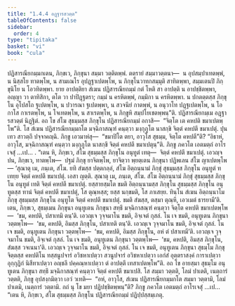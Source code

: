 ```yaml
---
title: "1.4.4 อฏฺฐารสวตฺต"
tableOfContents: false
sidebar:
  order: 4
type: "tipitaka"
basket: "vi"
book: "cula"
---
```



<DynamicBreadcrumb />

<Division number="40" book="cula">

<Paragraph number="191" book="cula">
ปฏิสารณียกมฺมกเตน, ภิกฺขเว, ภิกฺขุนา สมฺมา วตฺติตพฺพํ. ตตฺรายํ สมฺมาวตฺตนา—  น อุปสมฺปาเทตพฺพํ, น นิสฺสโย ทาตพฺโพ, น สามเณโร อุปฏฺฐาเปตพฺโพ, น ภิกฺขุโนวาทกสมฺมุติ สาทิตพฺพา, สมฺมเตนปิ ภิกฺขุนิโย น โอวทิตพฺพา. ยาย อาปตฺติยา สํเฆน ปฏิสารณียกมฺมํ กตํ โหติ สา อาปตฺติ น อาปชฺชิตพฺพา, อญฺญา วา ตาทิสิกา, ตโต วา ปาปิฏฺฐตรา; กมฺมํ น ครหิตพฺพํ, กมฺมิกา น ครหิตพฺพา. น ปกตตฺตสฺส ภิกฺขุโน อุโปสโถ ฐเปตพฺโพ, น ปวารณา ฐเปตพฺพา, น สวจนียํ กาตพฺพํ, น อนุวาโท ปฏฺฐเปตพฺโพ, น โอกาโส กาเรตพฺโพ, น โจเทตพฺโพ, น สาเรตพฺโพ, น ภิกฺขูหิ สมฺปโยเชตพฺพนฺ”ติ.

</Paragraph>
</Division>

<Paragraph number="192" type="center" book="cula">
ปฏิสารณียกมฺเม อฏฺฐารสวตฺตํ นิฏฺฐิตํ.


</Paragraph>

<Division number="41" book="cula">

<Paragraph number="193" book="cula">
อถ โข สํโฆ สุธมฺมสฺส ภิกฺขุโน ปฏิสารณียกมฺมํ อกาสิ—  “จิตฺโต เต คหปติ ขมาเปตพฺโพ”ติ. โส สํเฆน ปฏิสารณียกมฺมกโต มจฺฉิกาสณฺฑํ คนฺตฺวา มงฺกุภูโต นาสกฺขิ จิตฺตํ คหปตึ ขมาเปตุํ. ปุนเทว สาวตฺถึ ปจฺจาคญฺฉิ. ภิกฺขู เอวมาหํสุ—  “ขมาปิโต ตยา, อาวุโส สุธมฺม, จิตฺโต คหปตี”ติ? “อิธาหํ, อาวุโส, มจฺฉิกาสณฺฑํ คนฺตฺวา มงฺกุภูโต นาสกฺขึ จิตฺตํ คหปตึ ขมาเปตุนฺ”ติ. ภิกฺขู ภควโต เอตมตฺถํ อาโรเจสุํ …เป… . “เตน หิ, ภิกฺขเว, สํโฆ สุธมฺมสฺส ภิกฺขุโน อนุทูตํ เทตุ—  จิตฺตํ คหปตึ ขมาเปตุํ. เอวญฺจ ปน, ภิกฺขเว, ทาตพฺโพ—  ปฐมํ ภิกฺขุ ยาจิตพฺโพ, ยาจิตฺวา พฺยตฺเตน ภิกฺขุนา ปฏิพเลน สํโฆ ญาเปตพฺโพ—
</Paragraph>

<Paragraph number="194" book="cula">
‘สุณาตุ เม, ภนฺเต, สํโฆ. ยทิ สํฆสฺส ปตฺตกลฺลํ, สํโฆ อิตฺถนฺนามํ ภิกฺขุํ สุธมฺมสฺส ภิกฺขุโน อนุทูตํ ทเทยฺย จิตฺตํ คหปตึ ขมาเปตุํ. เอสา ญตฺติ.
</Paragraph>

<Paragraph number="195" book="cula">
สุณาตุ เม, ภนฺเต, สํโฆ. สํโฆ อิตฺถนฺนามํ ภิกฺขุํ สุธมฺมสฺส ภิกฺขุโน อนุทูตํ เทติ จิตฺตํ คหปตึ ขมาเปตุํ. ยสฺสายสฺมโต ขมติ อิตฺถนฺนามสฺส ภิกฺขุโน สุธมฺมสฺส ภิกฺขุโน อนุทูตสฺส ทานํ จิตฺตํ คหปตึ ขมาเปตุํ, โส ตุณฺหสฺส; ยสฺส นกฺขมติ, โส ภาเสยฺย.
</Paragraph>

<Paragraph number="196" book="cula">
ทินฺโน สํเฆน อิตฺถนฺนาโม ภิกฺขุ สุธมฺมสฺส ภิกฺขุโน อนุทูโต จิตฺตํ คหปตึ ขมาเปตุํ. ขมติ สํฆสฺส, ตสฺมา ตุณฺหี, เอวเมตํ ธารยามี’ติ.
</Paragraph>

</Division>
<Division number="42" book="cula">

<Paragraph number="197" book="cula">
เตน, ภิกฺขเว, สุธมฺเมน ภิกฺขุนา อนุทูเตน ภิกฺขุนา สทฺธึ มจฺฉิกาสณฺฑํ คนฺตฺวา จิตฺโต คหปติ ขมาเปตพฺโพ—  ‘ขม, คหปติ, ปสาเทมิ ตนฺ’ติ. เอวญฺเจ วุจฺจมาโน ขมติ, อิจฺเจตํ กุสลํ. โน เจ ขมติ, อนุทูเตน ภิกฺขุนา วตฺตพฺโพ—  ‘ขม, คหปติ, อิมสฺส ภิกฺขุโน, ปสาเทติ ตนฺ’ติ. เอวญฺเจ วุจฺจมาโน ขมติ, อิจฺเจตํ กุสลํ. โน เจ ขมติ, อนุทูเตน ภิกฺขุนา วตฺตพฺโพ—  ‘ขม, คหปติ, อิมสฺส ภิกฺขุโน, อหํ ตํ ปสาเทมี’ติ. เอวญฺเจ วุจฺจมาโน ขมติ, อิจฺเจตํ กุสลํ. โน เจ ขมติ, อนุทูเตน ภิกฺขุนา วตฺตพฺโพ—  ‘ขม, คหปติ, อิมสฺส ภิกฺขุโน, สํฆสฺส วจเนนา’ติ. เอวญฺเจ วุจฺจมาโน ขมติ, อิจฺเจตํ กุสลํ. โน เจ ขมติ, อนุทูเตน ภิกฺขุนา สุธมฺโม ภิกฺขุ จิตฺตสฺส คหปติโน ทสฺสนูปจารํ อวิชหาเปตฺวา สวนูปจารํ อวิชหาเปตฺวา เอกํสํ อุตฺตราสงฺคํ การาเปตฺวา อุกฺกุฏิกํ นิสีทาเปตฺวา อญฺชลึ ปคฺคณฺหาเปตฺวา ตํ อาปตฺตึ เทสาเปตพฺโพ”ติ.
</Paragraph>

<Paragraph number="198" book="cula">
อถ โข อายสฺมา สุธมฺโม อนุทูเตน ภิกฺขุนา สทฺธึ มจฺฉิกาสณฺฑํ คนฺตฺวา จิตฺตํ คหปตึ ขมาเปสิ. โส สมฺมา วตฺตติ, โลมํ ปาเตติ, เนตฺถารํ วตฺตติ, ภิกฺขู อุปสงฺกมิตฺวา เอวํ วเทติ—  “อหํ, อาวุโส, สํเฆน ปฏิสารณียกมฺมกโต สมฺมา วตฺตามิ, โลมํ ปาเตมิ, เนตฺถารํ วตฺตามิ. กถํ นุ โข มยา ปฏิปชฺชิตพฺพนฺ”ติ? ภิกฺขู ภควโต เอตมตฺถํ อาโรเจสุํ …เป…  “เตน หิ, ภิกฺขเว, สํโฆ สุธมฺมสฺส ภิกฺขุโน ปฏิสารณียกมฺมํ ปฏิปฺปสฺสมฺเภตุ.
</Paragraph>
</Division>